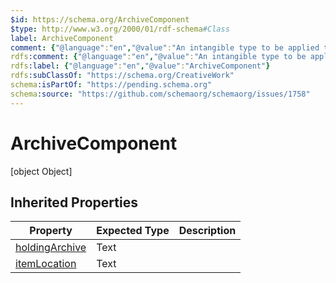 ```yaml
---
$id: https://schema.org/ArchiveComponent
$type: http://www.w3.org/2000/01/rdf-schema#Class
label: ArchiveComponent
comment: {"@language":"en","@value":"An intangible type to be applied to any archive content, carrying with it a set of properties required to describe archival items and collections."}
rdfs:comment: {"@language":"en","@value":"An intangible type to be applied to any archive content, carrying with it a set of properties required to describe archival items and collections."}
rdfs:label: {"@language":"en","@value":"ArchiveComponent"}
rdfs:subClassOf: "https://schema.org/CreativeWork"
schema:isPartOf: "https://pending.schema.org"
schema:source: "https://github.com/schemaorg/schemaorg/issues/1758"
---
```


# ArchiveComponent

[object Object]

## Inherited Properties

| Property | Expected Type | Description |
| --- | --- | --- |
| [holdingArchive](https://schema.org/holdingArchive) | Text |  |
| [itemLocation](https://schema.org/itemLocation) | Text |  |
